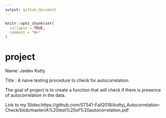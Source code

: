 ```yaml
---
output: github_document
---
```


<!-- README.md is generated from README.Rmd. Please edit that file -->

```r
knitr::opts_chunk$set(
  collapse = TRUE,
  comment = "#>"
)
```
# project

Name: Jaidev Kutty

Title : A naive testing procedure to check for autocorrelation.


The goal of project is to create a function that will check if there is presence of autocorrelation in the data.

Link to my Slides:https://github.com/ST541-Fall2018/kuttyj_Autocorrelation-Check/blob/master/A%20test%20of%20autocorrelation.pdf
      